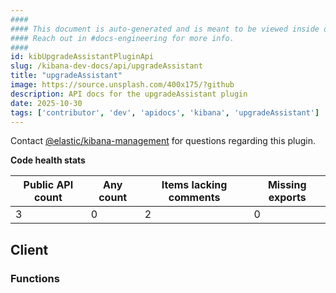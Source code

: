 ```yaml
---
####
#### This document is auto-generated and is meant to be viewed inside our experimental, new docs system.
#### Reach out in #docs-engineering for more info.
####
id: kibUpgradeAssistantPluginApi
slug: /kibana-dev-docs/api/upgradeAssistant
title: "upgradeAssistant"
image: https://source.unsplash.com/400x175/?github
description: API docs for the upgradeAssistant plugin
date: 2025-10-30
tags: ['contributor', 'dev', 'apidocs', 'kibana', 'upgradeAssistant']
---
```




Contact [@elastic/kibana-management](https://github.com/orgs/elastic/teams/kibana-management) for questions regarding this plugin.

**Code health stats**

| Public API count  | Any count | Items lacking comments | Missing exports |
|-------------------|-----------|------------------------|-----------------|
| 3 | 0 | 2 | 0 |

## Client

### Functions
<DocDefinitionList data={upgradeAssistantObj.client.functions}/>

